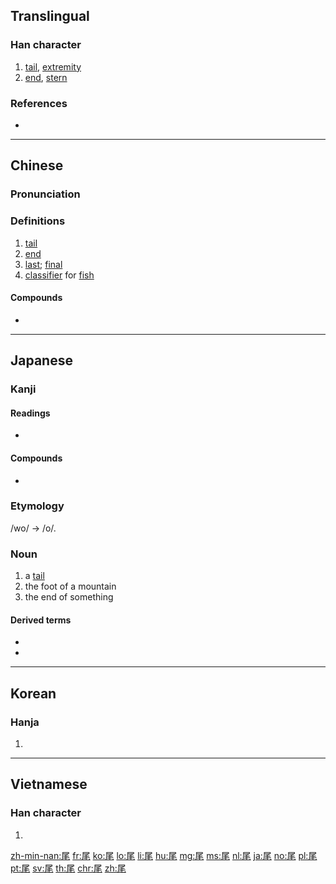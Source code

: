 ==Translingual==

===Han character===
{{Han char|rn=44|rad=尸|as=04|sn=7|four=77214|canj=SHQU|ids=⿸尸毛}}

# [[tail]], [[extremity]]
# [[end]], [[stern]]

===References===
* {{Han ref|kx=0300.160|dkj=07650|dj=0596.120|hdz=20966.160|uh=5C3E|ud=23614|bh=A7C0|bd=42944}}

----

==Chinese==
{{zh-forms}}

===Pronunciation===
{{zh-pron
|m=wěi,yǐ,2nb=variant
|c=mei5
|g=uɨi213
|h=pfs=mî
|j=vei53
|md=muōi
|mn=bóe/bé
|mn_note=bóe - Zhangzhou, Yilan, Tainan, Kaohsiung, Taichung; bé - Taipei, Hsinchu, Magong; bér - Quanzhou, Lukang, Sanxia, Kinmen, Hsinchu 
|w=3vi,3mi,3nyi
|x=uei41
|mc=y
|oc=y
|ma=Zh-wei.ogg
|cat=n
}}

===Definitions===
{{zh-hanzi}}

# [[tail]]
# [[end]]
# [[last]]; [[final]]
# [[classifier]] for [[fish]]

====Compounds====
* {{zh-l|尾巴|wěibā}}

----

==Japanese==

===Kanji===
{{ja-kanji|grade=c|rs=尸04}}

====Readings====
* {{ja-readings|goon=[[み]] (mi)|kanon=[[び]] (bi)|kun=[[お]] (o)}}

====Compounds====
* {{ja-r|尻尾|しっぽ|gloss=[[tail]]}}

===Etymology===
/wo/ → /o/.

===Noun===
{{ja-noun|お|hhira=を}}

# a [[tail]]
# the foot of a mountain
# the end of something

====Derived terms====
* {{ja-r|尾ろ|おろ}}
* {{ja-r|尻尾|しっぽ}}

----

==Korean==

===Hanja===
{{ko-hanja|hangeul=[[미]]|rv=mi|mr=mi}}

# {{defn|lang=ko|sort=尸04}}

----

==Vietnamese==

===Han character===
{{vi-hantu|[[vĩ]], [[vãi]], [[vả]], [[vã]], [[vải]], [[nhân]]|rs=尸04}}

# {{defn|lang=vi|sort=尸04}}

[[zh-min-nan:尾]]
[[fr:尾]]
[[ko:尾]]
[[lo:尾]]
[[li:尾]]
[[hu:尾]]
[[mg:尾]]
[[ms:尾]]
[[nl:尾]]
[[ja:尾]]
[[no:尾]]
[[pl:尾]]
[[pt:尾]]
[[sv:尾]]
[[th:尾]]
[[chr:尾]]
[[zh:尾]]
